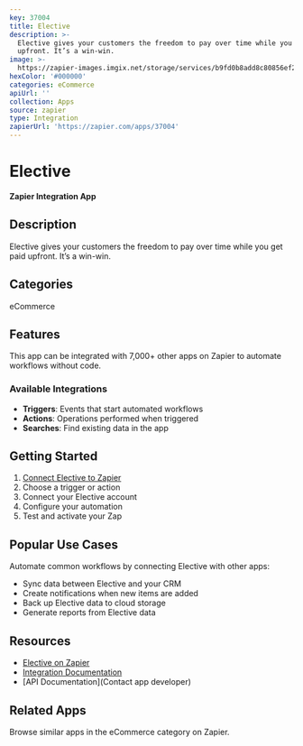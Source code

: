 ```yaml
---
key: 37004
title: Elective
description: >-
  Elective gives your customers the freedom to pay over time while you get paid
  upfront. It’s a win-win.
image: >-
  https://zapier-images.imgix.net/storage/services/b9fd0b8add8c80856ef20cc2fb03f752.png?auto=format%2Ccompress&ixlib=python-3.0.0&q=50
hexColor: '#000000'
categories: eCommerce
apiUrl: ''
collection: Apps
source: zapier
type: Integration
zapierUrl: 'https://zapier.com/apps/37004'
---
```

# Elective

**Zapier Integration App**

## Description

Elective gives your customers the freedom to pay over time while you get paid upfront. It’s a win-win.

## Categories

eCommerce

## Features

This app can be integrated with 7,000+ other apps on Zapier to automate workflows without code.

### Available Integrations

- **Triggers**: Events that start automated workflows
- **Actions**: Operations performed when triggered
- **Searches**: Find existing data in the app

## Getting Started

1. [Connect Elective to Zapier](https://zapier.com/apps/37004)
2. Choose a trigger or action
3. Connect your Elective account
4. Configure your automation
5. Test and activate your Zap

## Popular Use Cases

Automate common workflows by connecting Elective with other apps:

- Sync data between Elective and your CRM
- Create notifications when new items are added
- Back up Elective data to cloud storage
- Generate reports from Elective data

## Resources

- [Elective on Zapier](https://zapier.com/apps/37004)
- [Integration Documentation](https://zapier.com/apps/37004/integrations)
- [API Documentation](Contact app developer)

## Related Apps

Browse similar apps in the eCommerce category on Zapier.
